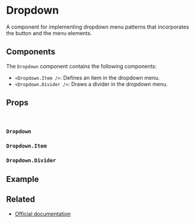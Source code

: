 
<Meta title="Components/Dropdown" />

# Dropdown

A component for implementing dropdown menu patterns that incorporates the button and the menu elements.

## Components

The `Dropdown` component contains the following components:

- `<Dropdown.Item />`: Defines an item in the dropdown menu.
- `<Dropdown.Divider />`: Draws a divider in the dropdown menu.

## Props

<br />

### `Dropdown`

<ArgsTable of={Dropdown} />

### `Dropdown.Item`

<ArgsTable of={Dropdown.Item} />

### `Dropdown.Divider`

<ArgsTable of={Dropdown.Divider} />

<CommonProps />

## Example

<Canvas>
  <Story story={stories.Overview} name="Dropdown" />
</Canvas>

## Related

- [Official documentation](https://bulma.io/documentation/components/dropdown/)